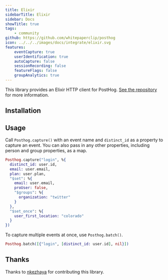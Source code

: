 ```yaml
---
title: Elixir
sidebarTitle: Elixir
sidebar: Docs
showTitle: true
tags:
    - community
github: https://github.com/whitepaperclip/posthog
icon: ../../../images/docs/integrate/elixir.svg
features:
    eventCapture: true
    userIdentification: true
    autoCapture: false
    sessionRecording: false
    featureFlags: false
    groupAnalytics: true
---
```


This library provides an Elixir HTTP client for PostHog. [See the repository](https://github.com/whitepaperclip/posthog) for more information.

## Installation


<ElixirInstall />

## Usage

Call `Posthog.capture()` with an event name and `distinct_id` as a property to capture an event. You can also pass in any other properties, including person and group properties, as a map.

```elixir
Posthog.capture("login", %{
  distinct_id: user.id,
  email: user.email,
  plan: user.plan,
  "$set": %{
    email: user.email,
    proUser: false,
    "$groups": %{
      organization: "twitter"
    }
  },
  "$set_once": %{
    user_first_location: "colorado"
  }
})
```

To capture multiple events at once, use `Posthog.batch()`.

```elixir
Posthog.batch([{"login", [distinct_id: user.id], nil}])
```

## Thanks

Thanks to [nkezhaya](https://github.com/nkezhaya) for contributing this library.
